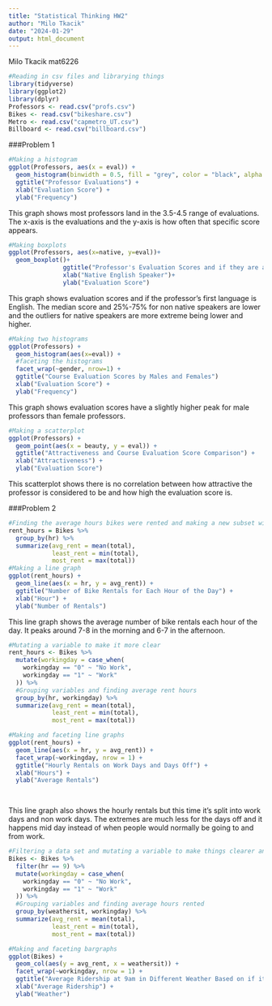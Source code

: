 ---
title: "Statistical Thinking HW2"
author: "Milo Tkacik"
date: "2024-01-29"
output: html_document
---
Milo Tkacik
mat6226

```{r echo=FALSE}
#Reading in csv files and librarying things
library(tidyverse)
library(ggplot2)
library(dplyr)
Professors <- read.csv("profs.csv")
Bikes <- read.csv("bikeshare.csv")
Metro <- read.csv("capmetro_UT.csv")
Billboard <- read.csv("billboard.csv")
```
###Problem 1
```{r echo=FALSE}
#Making a histogram
ggplot(Professors, aes(x = eval)) +
  geom_histogram(binwidth = 0.5, fill = "grey", color = "black", alpha = 0.7) +
  ggtitle("Professor Evaluations") +
  xlab("Evaluation Score") +
  ylab("Frequency")
```
This graph shows most professors land in the 3.5-4.5 range of evaluations. The x-axis is the evaluations and the y-axis is how often that specific score appears.

```{r echo=FALSE}
#Making boxplots
ggplot(Professors, aes(x=native, y=eval))+
  geom_boxplot()+
               ggtitle("Professor's Evaluation Scores and if they are a Native English Speaker")+
               xlab("Native English Speaker")+
               ylab("Evaluation Score")
```
This graph shows evaluation scores and if the professor's first language is English. The median score and 25%-75% for non native speakers are lower and the outliers for native speakers are more extreme being lower and higher.

```{r echo=FALSE}
#Making two histograms
ggplot(Professors) +
  geom_histogram(aes(x=eval)) +
  #faceting the histograms
  facet_wrap(~gender, nrow=1) +
  ggtitle("Course Evaluation Scores by Males and Females")
  xlab("Evaluation Score") +
  ylab("Frequency")

```
This graph shows evaluation scores have a slightly higher peak for male professors than female professors.

```{r echo=FALSE}
#Making a scatterplot
ggplot(Professors) +
  geom_point(aes(x = beauty, y = eval)) +
  ggtitle("Attractiveness and Course Evaluation Score Comparison") +
  xlab("Attractiveness") +
  ylab("Evaluation Score")
```
This scatterplot shows there is no correlation between how attractive the professor is considered to be and how high the evaluation score is.



###Problem 2
```{r echo=FALSE}
#Finding the average hours bikes were rented and making a new subset with it
rent_hours = Bikes %>%
  group_by(hr) %>%
  summarize(avg_rent = mean(total),
            least_rent = min(total),
            most_rent = max(total))
#Making a line graph
ggplot(rent_hours) +
  geom_line(aes(x = hr, y = avg_rent)) +
  ggtitle("Number of Bike Rentals for Each Hour of the Day") +
  xlab("Hour") +
  ylab("Number of Rentals")
```
This line graph shows the average number of bike rentals each hour of the day. It peaks around 7-8 in the morning and 6-7 in the afternoon.

```{r echo=FALSE}
#Mutating a variable to make it more clear
rent_hours <- Bikes %>%
  mutate(workingday = case_when(
    workingday == "0" ~ "No Work",
    workingday == "1" ~ "Work"
  )) %>%
  #Grouping variables and finding average rent hours
  group_by(hr, workingday) %>%
  summarize(avg_rent = mean(total),
            least_rent = min(total),
            most_rent = max(total))

#Making and faceting line graphs
ggplot(rent_hours) +
  geom_line(aes(x = hr, y = avg_rent)) +
  facet_wrap(~workingday, nrow = 1) +
  ggtitle("Hourly Rentals on Work Days and Days Off") +
  xlab("Hours") +
  ylab("Average Rentals")

  
```
This line graph also shows the hourly rentals but this time it's split into work days and non work days. The extremes are much less for the days off and it happens mid day instead of when people would normally be going to and from work.

```{r echo=FALSE}
#Filtering a data set and mutating a variable to make things clearer and smaller.
Bikes <- Bikes %>%
  filter(hr == 9) %>%
  mutate(workingday = case_when(
    workingday == "0" ~ "No Work",
    workingday == "1" ~ "Work"
  )) %>%
  #Grouping variables and finding average hours rented
  group_by(weathersit, workingday) %>%
  summarize(avg_rent = mean(total),
            least_rent = min(total),
            most_rent = max(total))

#Making and faceting bargraphs
ggplot(Bikes) +
  geom_col(aes(y = avg_rent, x = weathersit)) +
  facet_wrap(~workingday, nrow = 1) +
  ggtitle("Average Ridership at 9am in Different Weather Based on if it's a Work Day")
  xlab("Average Ridership") +
  ylab("Weather")
```

